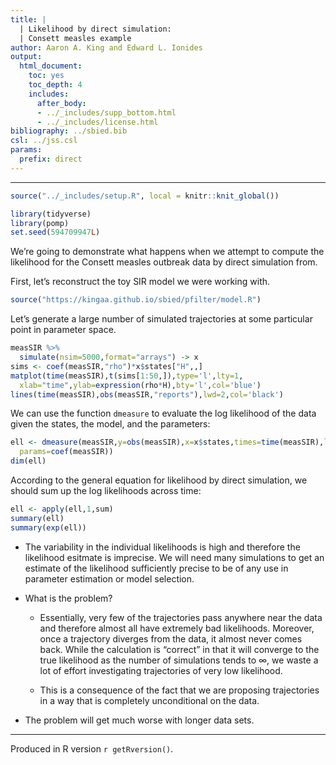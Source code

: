```yaml
---
title: |
  | Likelihood by direct simulation:
  | Consett measles example
author: Aaron A. King and Edward L. Ionides
output:
  html_document:
    toc: yes
    toc_depth: 4
    includes:
      after_body:
      - ../_includes/supp_bottom.html
      - ../_includes/license.html
bibliography: ../sbied.bib
csl: ../jss.csl
params:
  prefix: direct
---
```


\newcommand\prob[1]{\mathbb{P}\left[{#1}\right]}
\newcommand\expect[1]{\mathbb{E}\left[{#1}\right]}
\newcommand\var[1]{\mathrm{Var}\left[{#1}\right]}
\newcommand\dist[2]{\mathrm{#1}\left(#2\right)}
\newcommand\dd[1]{d{#1}}
\newcommand\lik{\mathcal{L}}
\newcommand\loglik{\ell}

-----------------------------------

```r
source("../_includes/setup.R", local = knitr::knit_global())
```
```r
library(tidyverse)
library(pomp)
set.seed(594709947L)
```

We're going to demonstrate what happens when we attempt to compute the likelihood for the Consett measles outbreak data by direct simulation from.

First, let's reconstruct the toy SIR model we were working with.

```r
source("https://kingaa.github.io/sbied/pfilter/model.R")
```

Let's generate a large number of simulated trajectories at some particular point in parameter space.
```r
measSIR %>%
  simulate(nsim=5000,format="arrays") -> x
sims <- coef(measSIR,"rho")*x$states["H",,]
matplot(time(measSIR),t(sims[1:50,]),type='l',lty=1,
  xlab="time",ylab=expression(rho*H),bty='l',col='blue')
lines(time(measSIR),obs(measSIR,"reports"),lwd=2,col='black')
```

We can use the function `dmeasure` to evaluate the log likelihood of the data given the states, the model, and the parameters:
```r
ell <- dmeasure(measSIR,y=obs(measSIR),x=x$states,times=time(measSIR),log=TRUE,
  params=coef(measSIR))
dim(ell)
```
According to the general equation for likelihood by direct simulation, we should sum up the log likelihoods across time:
```r
ell <- apply(ell,1,sum)
summary(ell)
summary(exp(ell))
```

- The variability in the individual likelihoods is high and therefore the likelihood esitmate is imprecise.
We will need many simulations to get an estimate of the likelihood sufficiently precise to be of any use in parameter estimation or model selection.

- What is the problem?

	- Essentially, very few of the trajectories pass anywhere near the data and therefore almost all have extremely bad likelihoods.
Moreover, once a trajectory diverges from the data, it almost never comes back.
While the calculation is "correct" in that it will converge to the true likelihood as the number of simulations tends to $\infty$, we waste a lot of effort investigating trajectories of very low likelihood.

	- This is a consequence of the fact that we are proposing trajectories in a way that is completely unconditional on the data.

- The problem will get much worse with longer data sets.

-----------------------------------

Produced in R version `r getRversion()`.
